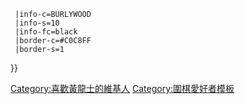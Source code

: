 {{Userbox
  |id=[[棋聖]]
  |id-c=CORAL
  |id-fc=black
  |id-s=16
  |info=這個用戶是'''[[黃龍士]]'''的[[圍棋|棋]]迷。{{#if:{{{1|}}}|{{{1}}}}}
  |info-c=BURLYWOOD
  |info-s=10
  |info-fc=black
  |border-c=#C0C8FF
  |border-s=1
}}<includeonly>[[Category:喜歡黃龍士的維基人]]</includeonly><noinclude>
[[Category:圍棋愛好者模板]]
</noinclude>